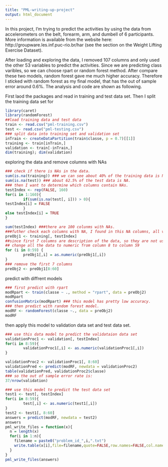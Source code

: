 ```yaml
---
title: "PML-writing-up-project"
output: html_document
---
```


In this project, I'm trying to predict the activities by using the data from accelerometers on the belt, forearm, arm, and dumbell of 6 participants. More information is available from the website here: http://groupware.les.inf.puc-rio.br/har (see the section on the Weight Lifting Exercise Dataset). 

After loading and exploring the data, I removed 107 columns and only used the other 53 variables to predict the activities. Since we are predicting class varibles, so we can choose rpart or random forest method. After compare these two models, random forest gave me much higher accuracy. Therefore I sticked with random forest as my final model, that has the out of sample error around 0.6%. The analysis and code are shown as following.  

First laod the packages and read in training and test data set. Then I split the training data set for     
```r
library(caret)
library(randomForest)
##load training data and test data
train <- read.csv("pml-training.csv")
test <- read.csv("pml-testing.csv")
### split data into training set and validation set
inTrain <- createDataPartition(train$classe, p = 0.7)[[1]]
training <- train[inTrain,]
validation <- train[-inTrain,]
dim(training); dim(validation)
```
exploring the data and remove columns with NAs
```r
### check if there is NAs in the data.
sum(is.na(training)) ### we can see about 40% of the training data is NA. 
sum(is.na(test)) ### about 62.5% of the test data is NA.
### then I want to determine which columns contain NAs.
testIndex <- rep(FALSE, 160)
for(i in 1:160){
        if(sum(is.na(test[, i])) > 0){
testIndex[i] = FALSE                
        }
else testIndex[i] = TRUE
}

sum(testIndex) ###there are 100 colunms with NAs.
###futher check each columns with NA, I found in this NA columns, all values are NAs. So I decideed to remove all of these columns in both training and test data set for prediction. 
preObj1 <- training[, testIndex]
##since first 7 columns are description of the data, so they are not used for training purpose. 
## change all the data to numeric from column 8 to column 59
for (i in 8:59) {
        preObj1[,i] = as.numeric(preObj1[,i])
}
### remove the first 7 columns 
preObj2 <- preObj1[8:60]
```
predict with diffrent models
```r
### first predict with rpart
modRpart <- train(classe ~ ., method = "rpart", data = preObj2)
modRpart
confusionMatrix(modRpart) ### this model has pretty low accuracy.
### then predict with random forest model.
modRF <- randomForest(classe ~., data = preObj2)
modRF
```
then apply this model to validation data set and test data set.  
```r
### use this data model to predict the validataion data set
validationProc1 <- validation[, testIndex]
for(i in 8:59){
        validationProc1[,i] <- as.numeric(validationProc1[,i])
}

validationProc2 <- validationProc1[, 8:60]
validationPred <- predict(modRF, newdata = validationProc2)
table(validationPred, validationProc2$classe)
### so the out of sample error rate is:
37/nrow(validation)

### use this model to predict the test data set
test1 <- test[, testIndex]
for(i in 8:59){
        test[,i] <- as.numeric(test1[,i])
}
test2 <- test1[, 8:60]
answers = predict(modRF, newdata = test2)
answers
pml_write_files = function(x){
  n = length(x)
  for(i in 1:n){
    filename = paste0("problem_id_",i,".txt")
    write.table(x[i],file=filename,quote=FALSE,row.names=FALSE,col.names=FALSE)
  }
}
pml_write_files(answers)
```

